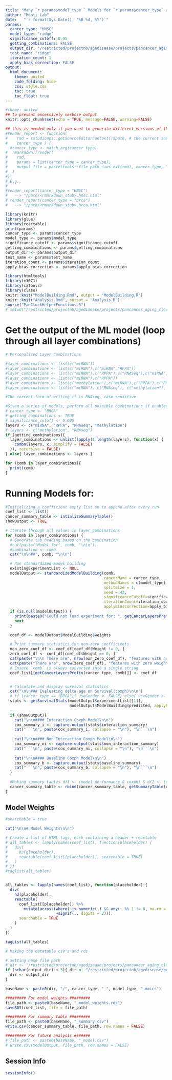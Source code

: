 ```yaml
---
title: "Many `r params$model_type ` Models for `r params$cancer_type` across layers"
author: "Monti Lab"
date:   "`r format(Sys.Date(), '%B %d, %Y')`"
params: 
  cancer_type: "HNSC"
  model_type: "ridge"
  significance_cutoff: 0.05
  getting_combinations: FALSE
  output_dir: "/restricted/projectnb/agedisease/projects/pancancer_aging_clocks/results/debug"
  test_name: "ridge"
  iteration_count: 1
  apply_bias_correction: FALSE
output:
  html_document:
    theme: united
    code_folding: hide
    css: style.css
    toc: true
    toc_float: true
---
```


```r
#theme: united
## to prevent excessively verbose output
knitr::opts_chunk$set(echo = TRUE, message=FALSE, warning=FALSE)
```

```r
## this is needed only if you want to generate different versions of the output html
#render_report <- function(
#    rmd = rstudioapi::getSourceEditorContext()$path, # the current source file
#    cancer_type ) {
  #cancer_type <- match.arg(cancer_type)
#  rmarkdown::render(
#    rmd,
#    params = list(cancer_type = cancer_type),
#    output_file = paste(tools::file_path_sans_ext(rmd), cancer_type, "html", sep = ".")
#  )
#}
# E.g.,
#
#render_report(cancer_type = "HNSC") 
#   --> "/path/<rmarkdown_stub>.hnsc.html"
# render_report(cancer_type = "brca") 
#   --> "/path/<rmarkdown_stub>.brca.html"
```

```r
library(knitr)
library(glue)
library(reactable)
print(params)
cancer_type <- params$cancer_type
model_type <- params$model_type
significance_cutoff <- params$significance_cutoff
getting_combinations <- params$getting_combinations
output_dir <- params$output_dir
test_name <- params$test_name
iteration_count <- params$iteration_count
apply_bias_correction <- params$apply_bias_correction

library(htmltools) 
library(e1071) 
library(caTools) 
library(class)
knitr::knit("ModelBuilding.Rmd", output = "ModelBuilding.R")
knitr::knit("Analysis.Rmd", output = "Analysis.R")
source("PanClockHelperFunctions.R")
# setwd("/restricted/projectnb/agedisease/projects/pancancer_aging_clocks/scripts/GitCore/scripts")
```

# Get the output of the ML model (loop through all layer combinations)
```r
# Personalized Layer Combinations

#layer_combinations <- list(c("miRNA"))
#layer_combinations <- list(c("miRNA"),c("miRNA","RPPA"))
#layer_combinations <- list(c("miRNA"),c("RPPA"),c("RNASeq"),c("miRNA","RPPA"),c("miRNA","RNASeq"),c("RNASeq","RPPA"), c("miRNA","RPPA","RNAseq")) #w/o methylation
#layer_combinations <- list(c("miRNA"),c("RPPA"))
#layer_combinations <- list(c("methylation"),c("miRNA"),c("RPPA"),c("RNAseq"),c("miRNA","RPPA"),c("miRNA","RNAseq"),c("RNAseq","RPPA"), c("miRNA","RPPA","RNAseq"))
#layer_combinations <- list(c("miRNA"), c("RNAseq"), c("methylation"), c("miRNA","RNAseq"), c("miRNA","methylation"))

#The correct form of writing it is RNAseq, case sensitive

#Given a series of models, perform all possible combinations if enabled
# cancer_type <- "BRCA"
# getting_combinations <- TRUE
# significance_cutoff <- 0.025
layers <- c("miRNA", "RPPA", "RNAseq", "methylation")
# layers <- c("methylation", "RNAseq")
if (getting_combinations){
  layer_combinations <- unlist(lapply(1:length(layers), function(x) {
    combn(layers, x, simplify = FALSE)
  }), recursive = FALSE)
} else{ layer_combinations <- layers }

for (comb in layer_combinations){
  print(comb)
}

```
# Running Models for: {.tabset}
```r
#Initializing a coefficient empty list so to append after every run
coef_list <- list()
cancer_summary_table <- intializeSummaryTable()
showOutput <- TRUE

# Iterate through all values in layer_combinations
for (comb in layer_combinations) {
  # Generate tab heading based on the combination
  #cat(paste("Model for", comb, "\n\n"))
  #combination <- comb
  cat("\n\n##", comb, "\n\n")

  # Run standardized model building
  existingExperimentList <- NULL
  modelOutput <- standardizedModelBuilding(comb,
                                           cancerName = cancer_type,
                                           methodNames = c(model_type),
                                           splitSize = 1,
                                           seed = 43,
                                           significanceCutoff=significance_cutoff,
                                           iterationCount=iteration_count,
                                           applyBiasCorrection=apply_bias_correction)
  if (is.null(modelOutput)) { 
    print(paste0("Could not load experiment for: ", getCancerLayersPrefix(cancer_type, comb)))
    next
  }

  coef_df <- modelOutput$ModelBuilding$weights

  # Print summary statistics for non-zero coefficients
  non_zero_coef_df <- coef_df[coef_df$Weight != 0, ]
  zero_coef_df <- coef_df[coef_df$Weight == 0, ]
  cat(paste("\n\n There are", nrow(non_zero_coef_df), "features with non-zero weights in this model.\n\n"))
  cat(paste("There are", nrow(zero_coef_df), "features with zero weight in this model.\n\n"))
  # Ensure `comb` is always converted into a single string
  coef_list[[getCancerLayersPrefix(cancer_type, comb)]] <- coef_df


  # Calculate and display survival statistics
  cat("\n\n### Evaluating delta age on Survival(coxph)\n\n")
  # if (cancer_type == "BRCA"){ useGender <- FALSE} else{ useGender <- TRUE }
  stats <- getSurvivalStats(modelOutput$experimentList[[1]],
                            modelOutput$ModelBuilding$predicted, applyBiasCorrection=apply_bias_correction)
  
  if (showOutput){
    cat("\n\n#### Interaction Coxph Model\n\n")
    cox_summary_i <- capture.output(stats$interaction_summary)
    cat("```\n", paste(cox_summary_i, collapse = "\n"), "\n```\n")
    
    cat("\n\n#### Non Interaction Coxph Model\n\n")
    cox_summary_ni <- capture.output(stats$non_interaction_summary)
    cat("```\n", paste(cox_summary_ni, collapse = "\n"), "\n```\n")
    
    cat("\n\n#### Baseline Coxph Model\n\n")
    cox_summary_b <- capture.output(stats$baseline_summary)
    cat("```\n", paste(cox_summary_b, collapse = "\n"), "\n```\n")
  }
  
  #Making summary tables df1 <- (model performance & coxph) & df2 <- (coefficients and model weight)
  cancer_summary_table <- rbind(cancer_summary_table, getSummaryTable(comb, modelOutput, stats, params=params))
}
```
## Model Weights
```r
#searchable = true

cat("\n\n# Model Weights\n\n")

# Create a list of HTML tags, each containing a header + reactable
# all_tables <- lapply(names(coef_list), function(placeholder) {
#   div(
#     h3(placeholder),
#     reactable(coef_list[[placeholder]], searchable = TRUE)
#   )
# })
#taglist(all_tables)


all_tables <- lapply(names(coef_list), function(placeholder) {
  div(
    h3(placeholder),
    reactable(
      coef_list[[placeholder]] %>% 
        mutate(across(where(~is.numeric(.) && any(. %% 1 != 0, na.rm = TRUE)), 
                      ~signif(., digits = 3))),
      searchable = TRUE
    )
  )
})

tagList(all_tables)
```

```r
# Making the datatable csv's and rds

# Setting base file path
# dir <- "/restricted/projectnb/agedisease/projects/pancancer_aging_clocks/scripts/GitCore/results/"
if (nchar(output_dir) < 3){ dir <- "/restricted/projectnb/agedisease/projects/pancancer_aging_clocks/scripts/GitCore/results" } else{
  dir <- output_dir
}

baseName <- paste0(dir, "/", cancer_type, "_", model_type, "_omics")

######### For model weights #########
file_path <- paste0(baseName, "_model_weights.rds")
saveRDS(coef_list, file = file_path)

######### For summary table #########
file_path <- paste0(baseName, "_summary.csv")
write.csv(cancer_summary_table, file_path, row.names = FALSE)

######### For future analysis #######
# file_path <- paste0(baseName, "_model.csv")
# write.csv(modelOutput, file_path, row.names = FALSE)


```

## Session Info
```r
sessionInfo()
```